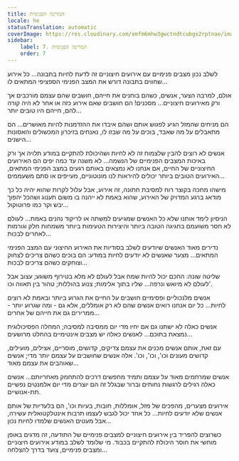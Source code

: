 ```yaml
---
title: המדינה הפנימית
locale: he
statusTranslation: automatic
coverImage: https://res.cloudinary.com/xmfm6mhw3gwctndtcubgx2rptnae/image/upload/v1740468922/small_cover_tratado_de_psicologia_revolucionaria_a4c0dca4e0.webp
sidebar:
    label: 7. המדינה הפנימית
    order: 7
---
```

לשלב נכון מצבים פנימיים עם אירועים חיצוניים זה לדעת לחיות בתבונה... כל אירוע שחווים בתבונה דורש את המצב הפנימי הספציפי המתאים לו...

אולם, למרבה הצער, אנשים, כשהם בוחנים את חייהם, חושבים שהם עצמם מורכבים אך ורק מאירועים חיצוניים... מסכנים! הם חושבים שאם אירוע כזה או אחר לא היה קורה להם, חייהם היו טובים יותר...

הם מניחים שהמזל הגיע לפגוש אותם ושהם איבדו את ההזדמנות להיות מאושרים... הם מתאבלים על מה שאבד, בוכים על מה שבזו לו, נאנחים בזיכרון המכשולים והאסונות הישנים...

אנשים לא רוצים להבין שלצמוח זה לא לחיות ושהיכולת להתקיים במודע תלויה אך ורק באיכות המצבים הפנימיים של הנשמה... לא משנה עד כמה יפים הם האירועים החיצוניים של החיים, אם אנחנו לא נמצאים באותם רגעים במצב הפנימי המתאים, האירועים הטובים ביותר יכולים להיראות לנו מונוטוניים, מעייפים או סתם משעממים...

מישהו מחכה בקוצר רוח למסיבת חתונה, זה אירוע, אבל עלול לקרות שהוא יהיה כל כך מודאג ברגע המדויק של האירוע, שהוא באמת לא ייהנה בו משום תענוג ושהכל יהפוך יבש וקר כמו פרוטוקול...

הניסיון לימד אותנו שלא כל האנשים שמגיעים למשתה או לריקוד נהנים באמת... לעולם לא חסר משועמם בחגיגה הטובה ביותר והיצירות הטעימות ביותר משמחות חלק וגורמות לאחרים לבכות...

נדירים מאוד האנשים שיודעים לשלב בסודיות את האירוע החיצוני עם המצב הפנימי המתאים... מצער שאנשים לא יודעים לחיות במודע: הם בוכים כשהם צריכים לצחוק וצוחקים כשהם צריכים לבכות...

שליטה שונה: החכם יכול להיות שמח אבל לעולם לא מלא בטירוף משוגע; עצוב אבל לעולם לא מיואש ונרפה... שליו בתוך אלימות; צנוע בהוללות; טהור בין תאווה וכו'.

אנשים מלנכוליים ופסימיים חושבים על החיים את הגרוע ביותר ובאמת לא רוצים לחיות... כל יום אנחנו רואים אנשים שהם לא רק אומללים, אלא גם - ומה שגרוע יותר - ממרירים גם את חייהם של אחרים...

אנשים כאלה לא ישתנו גם אם יחיו מדי יום ממסיבה למסיבה; המחלה הפסיכולוגית נמצאת בתוכם... לאנשים כאלה יש מצבים אינטימיים בהחלט מרושעים...

עם זאת, אותם אנשים מכנים את עצמם צדיקים, קדושים, מוסריים, אצילים, מועילים, קדושים מעונים וכו', וכו', וכו'. אלה אנשים שחושבים על עצמם יותר מדי; אנשים שאוהבים את עצמם מאוד...

אנשים שמרחמים מאוד על עצמם ותמיד מחפשים דרכים להתחמק מאחריותם... אנשים כאלה רגילים לרגשות נחותים וברור שבגלל זה הם יוצרים מדי יום אלמנטים נפשיים תת-אנושיים.

אירועים מצערים, מהפכים של מזל, אומללות, חובות, בעיות וכו', הם בלעדיות של אותם אנשים שלא יודעים לחיות... כל אחד יכול לגבש לעצמו תרבות אינטלקטואלית עשירה, אבל מעטים האנשים שלמדו לחיות נכון...

כשרוצים להפריד בין אירועים חיצוניים למצבים פנימיים של התודעה, זה מדגים באופן מוחשי את חוסר היכולת להתקיים בכבוד. מי שלומד לשלב במודע אירועים חיצוניים ומצבים פנימיים, צועד בדרך להצלחה...

